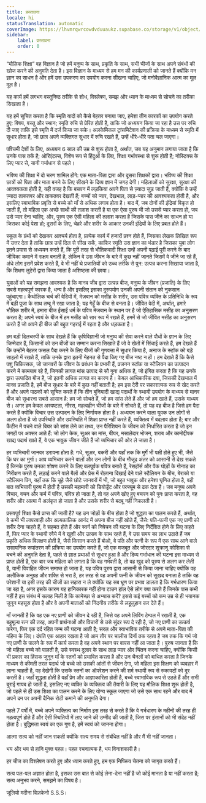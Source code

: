 ```yaml
---
title: प्रस्तावना
locale: hi
statusTranslation: automatic
coverImage: https://lhvmrqwrcowdvduuaukz.supabase.co/storage/v1/object/public/strapi-uploads/small_cover-educacion-fundamental.webp-2d51a7828a2b1309555be27f7e2a61a0.webp
sidebar:
    label: प्रस्तावना
    order: 0
---
```

“मौलिक शिक्षा” वह विज्ञान है जो हमें मनुष्य के साथ, प्रकृति के साथ, सभी चीजों के साथ अपने संबंधों की खोज करने की अनुमति देता है। इस विज्ञान के माध्यम से हम मन की कार्यप्रणाली को जानते हैं क्योंकि मन ज्ञान का साधन है और हमें उस उपकरण का उपयोग करना सीखना चाहिए, जो मनोवैज्ञानिक आत्म का मूल मूल है।

यह कार्य हमें लगभग वस्तुनिष्ठ तरीके से शोध, विश्लेषण, समझ और ध्यान के माध्यम से सोचने का तरीका सिखाता है।

यह हमें सूचित करता है कि स्मृति यादों को कैसे बेहतर बनाया जाए, हमेशा तीन कारकों का उपयोग करते हुए: विषय, वस्तु और स्थान; स्मृति रुचि से प्रेरित होती है, ताकि जो अध्ययन किया जा रहा है उस पर रुचि दी जाए ताकि इसे स्मृति में दर्ज किया जा सके। अलकेमिकल ट्रांसमिटेशन की प्रक्रिया के माध्यम से स्मृति में सुधार होता है, जो छात्र अपने व्यक्तिगत सुधार में रुचि रखते हैं, उन्हें धीरे-धीरे पता चल जाएगा।

पश्चिमी देशों के लिए, अध्ययन 6 साल की उम्र से शुरू होता है, अर्थात, जब यह अनुमान लगाया जाता है कि उनके पास तर्क है; ओरिएंटल्स, विशेष रूप से हिंदुओं के लिए, शिक्षा गर्भावस्था से शुरू होती है; नोस्टिक्स के लिए प्यार से, यानी गर्भाधान से पहले।

भविष्य की शिक्षा में दो चरण शामिल होंगे: एक माता-पिता द्वारा और दूसरा शिक्षकों द्वारा। भविष्य की शिक्षा छात्रों को पिता और माता बनने के लिए सीखने के दिव्य ज्ञान में जगह देगी। महिलाओं को सुरक्षा, सुरक्षा की आवश्यकता होती है, यही वजह है कि बचपन में लड़कियां अपने पिता से ज़्यादा जुड़ जाती हैं, क्योंकि वे उन्हें ज़्यादा ताकतवर और ताकतवर देखती हैं; बच्चों को प्यार, देखभाल, लाड़-प्यार की आवश्यकता होती है, और इसलिए स्वाभाविक प्रवृत्ति से बच्चे को माँ से अधिक लगाव होता है। बाद में, जब दोनों की इंद्रियां विकृत हो जाती हैं, तो महिला एक अच्छे साथी की तलाश करती है या एक ऐसा पुरुष भी जो उससे प्यार करता हो, जब उसे प्यार देना चाहिए, और, पुरुष एक ऐसी महिला की तलाश करता है जिसके पास जीने का साधन हो या जिसका कोई पेशा हो; दूसरों के लिए, चेहरे और शरीर के आकार उनकी इंद्रियों के लिए प्रबल होते हैं।

स्कूल के ग्रंथों को देखकर आश्चर्य होता है, प्रत्येक कार्य में हजारों प्रश्न होते हैं, जिसका लेखक लिखित रूप में उत्तर देता है ताकि छात्र उन्हें दिल से सीख सकें, काफिर स्मृति उस ज्ञान का भंडार है जिसका युवा लोग इतने प्रयास से अध्ययन करते हैं, कि पूरी तरह से भौतिकवादी शिक्षा उन्हें अपनी पढ़ाई पूरी करने के बाद जीविका कमाने में सक्षम बनाती है, लेकिन वे उस जीवन के बारे में कुछ नहीं जानते जिसमें वे जीने जा रहे हैं, अंधे लोग इसमें प्रवेश करते हैं, वे भी नहीं थे प्रजातियों को उच्च तरीके से पुन: उत्पन्न करना सिखाया जाता है, कि शिक्षण लुटेरों द्वारा किया जाता है अशिष्टता की छाया।

युवाओं को यह समझना आवश्यक है कि मानव जीव द्वारा उत्पन्न बीज, मनुष्य के जीवन (प्रजाति) के लिए सबसे महत्वपूर्ण कारक है, धन्य है और इसलिए इसका दुरुपयोग उनकी अपनी संतान को नुकसान पहुंचाएगा। कैथोलिक चर्च की वेदियों में, मेज़बान को मसीह के शरीर, उस पवित्र व्यक्ति के प्रतिनिधि के रूप में बड़ी पूजा के साथ तम्बू में रखा जाता है; यह गेहूँ के बीज से बनता है। जीवित वेदी में, अर्थात्, हमारे भौतिक शरीर में, हमारा बीज ईसाई धर्म के पवित्र मेजबान के स्थान पर है जो ऐतिहासिक मसीह का अनुसरण करता है; अपने स्वयं के बीज में हम मसीह को सार रूप में रखते हैं, हममें से जो जीवित मसीह का अनुसरण करते हैं जो अपने ही बीज की बहुत गहराई में रहता है और धड़कता है।

हम बड़ी दिलचस्पी के साथ देखते हैं कि कृषिविज्ञानी जो मनुष्य की सेवा करने वाले पौधों के ज्ञान के लिए जिम्मेदार हैं, किसानों को उन बीजों का सम्मान करना सिखाते हैं जो वे खेतों में सिंचाई करते हैं, हम देखते हैं कि उन्होंने बेहतर फसल पैदा करने के लिए बीजों की गुणवत्ता में सुधार किया है, अनाज के स्टॉक को बड़े साइलो में रखते हैं, ताकि उनके द्वारा इतनी मेहनत से पैदा किए गए बीज नष्ट न हों। हम देखते हैं कि कैसे पशु चिकित्सक, जो जानवरों के जीवन के प्रबंधन के प्रभारी हैं, प्रजनन स्टॉक या स्टैलियन का उत्पादन करने में कामयाब रहे हैं, जिनकी लागत मांस उत्पाद से सौ गुना अधिक है, जो इंगित करता है कि यह उनके द्वारा उत्पादित बीज है, जो इतनी अधिक लागत का कारण है। केवल आधिकारिक दवा, जिसकी देखभाल में मानव प्रजाति है, हमें बीज सुधार के बारे में कुछ नहीं बताती है; हम इस देरी पर सकारात्मक रूप से खेद करते हैं और अपने पाठकों को सूचित करते हैं कि तीन बुनियादी खाद्य पदार्थों के स्थायी उपयोग के माध्यम से मानव बीज को सुधारना सबसे आसान है: हम जो सोचते हैं, जो हम सांस लेते हैं और जो हम खाते हैं, उसके माध्यम से। अगर हम केवल अस्पष्टता, नीरस, महत्वहीन चीजों के बारे में सोचते हैं, तो यह वह बीज है जिसे हम पैदा करते हैं क्योंकि विचार उस उत्पादन के लिए निर्णायक होता है। अध्ययन करने वाला युवक उन लोगों से अलग होता है जो उपस्थिति और उपस्थिति में शिक्षा प्राप्त नहीं करते हैं, व्यक्तित्व में बदलाव होता है; बार और कैंटीन में पचने वाले बियर को सांस लेने का तथ्य, उन पैरिशियन के जीवन को निर्धारित करता है जो इन जगहों पर अक्सर आते हैं: जो लोग केक, सूअर का मांस, बीयर, मसालेदार भोजन, शराब और कामोद्दीपक खाद्य पदार्थ खाते हैं, वे एक भावुक जीवन जीते हैं जो व्यभिचार की ओर ले जाता है।

हर व्यभिचारी जानवर डरावना होता है: गधे, सूअर, बकरी और यहाँ तक कि मुर्गे भी पक्षी होते हुए भी, जैसे कि घर का मुर्गा। आप व्यभिचार करने वालों और उन लोगों के बीच मौजूद अंतर को आसानी से देख सकते हैं जिनके पुरुष उनका शोषण करने के लिए बलपूर्वक पवित्र बनाते हैं, रेसहॉर्स और पैक घोड़ों के गोनाड का निरीक्षण करते हैं, लड़ाई करने वाले बैलों और प्रेस में रोज़ाना दिखाई देने वाले स्टैलियन के बीच, बेराको या स्टैलियन पिग, यहाँ तक कि चूहे जैसे छोटे जानवरों में भी, जो बहुत भावुक और हमेशा घृणित होता है, वही बात व्यभिचारी पुरुष में होती है उसकी महामारी को डियोड्रेंट और परफ्यूम से ढक देता है। जब मनुष्य अपने विचार, वचन और कर्म में पवित्र, पवित्र हो जाता है, तो वह अपने खोए हुए बचपन को पुनः प्राप्त करता है, वह शरीर और आत्मा में अलंकृत हो जाता है और उसके शरीर से बदबू नहीं निकलती है।

प्रसवपूर्व शिक्षा कैसे प्राप्त की जाती है? यह उन जोड़ों के बीच होता है जो शुद्धता का पालन करते हैं, अर्थात्, वे कभी भी लापरवाही और अल्पकालिक आनंद में अपना बीज नहीं खोते हैं, जैसे: पति-पत्नी एक नए प्राणी को शरीर देना चाहते हैं, वे सहमत होते हैं और स्वर्ग को निषेचन की घटना के लिए निर्देशित होने के लिए कहते हैं, फिर प्यार के स्थायी रवैये में वे खुशी और उत्सव के साथ रहते हैं, वे उस समय का लाभ उठाते हैं जब प्रकृति अधिक विलक्षण होती है, जैसे किसान करते हैं बोओ, वे पति और पत्नी के रूप में एक साथ आने वाले रासायनिक रूपांतरण की प्रक्रिया का उपयोग करते हैं, जो एक मजबूत और जोरदार शुक्राणु कोशिका से बचने की अनुमति देता है, पहले से ज्ञात प्रथाओं से सुधार हुआ है और दिव्य गर्भाधान की घटना इस माध्यम से प्राप्त होती है, एक बार जब महिला को लगता है कि वह गर्भवती है, तो वह खुद को पुरुष से अलग कर लेती है, यानी विवाहित जीवन समाप्त हो जाता है, यह पवित्र पुरुष द्वारा आसानी से किया जाना चाहिए क्योंकि वह अलौकिक अनुग्रह और शक्ति से भरा है, हर तरह से वह अपनी पत्नी के जीवन को सुखद बनाता है ताकि वह परेशानी या इसी तरह की चीजों का सहारा न ले क्योंकि यह सब भ्रूण पर प्रभाव डालता है कि गर्भधारण किया जा रहा है, अगर इसके कारण यह हानिकारक नहीं होगा टाउन हॉल ऐसे लोग क्या करते हैं जिनके पास कभी नहीं है इस संबंध में सलाह मिली है कि कामेच्छा से अभ्यास करें? इससे कई बच्चों को कम उम्र से ही भयानक जुनून महसूस होता है और वे अपनी माताओं को निंदनीय तरीके से लहूलुहान कर देते हैं।

माँ जानती है कि वह एक नए प्राणी को जीवन दे रही है, जिसे वह अपने लिविंग टेम्पल में रखती है, एक बहुमूल्य रत्न की तरह, अपनी प्रार्थनाओं और विचारों से उसे सुंदर रूप दे रही है, जो नए प्राणी का उत्कर्ष करेगा, फिर एक दर्द रहित जन्म की घटना आती है; सरल और स्वाभाविक तरीके से अपने माता-पिता की महिमा के लिए। दंपति एक आहार रखता है जो आम तौर पर चालीस दिनों तक रहता है जब तक कि गर्भ जो नए प्राणी के पालने के रूप में कार्य करता है वह अपने स्थान पर वापस नहीं आ जाता है। पुरुष जानता है कि जो महिला बच्चे को पालती है, उसे स्वस्थ दुलार के साथ लाड़ प्यार और चिंतन करना चाहिए, क्योंकि किसी भी प्रकार का हिंसक जुनून माँ के स्तनों को प्रभावित करता है और उन चैनलों को बाधित करता है जिनके माध्यम से कीमती तरल पदार्थ जो बच्चे को उसकी आंतों से जीवन देगा, जो महिला इस शिक्षण को व्यवहार में लाना चाहती है, वह देखेगी कि उसके स्तनों का ऑपरेशन करने की शर्म स्थायी रूप से रुकावटों को दूर करती है। जहाँ शुद्धता होती है वहाँ प्रेम और आज्ञाकारिता होती है, बच्चे स्वाभाविक रूप से उठते हैं और सभी बुराई गायब हो जाती है, इसलिए नए व्यक्ति के व्यक्तित्व की तैयारी के लिए यह मौलिक शिक्षा शुरू होती है, जो पहले से ही उस शिक्षा का पालन करने के लिए योग्य स्कूल जाएगा जो उसे एक साथ रहने और बाद में अपने दम पर अपनी दैनिक रोटी कमाने की अनुमति देगा।

पहले 7 वर्षों में, बच्चे अपने व्यक्तित्व का निर्माण इस तरह से करते हैं कि वे गर्भधारण के महीनों की तरह ही महत्वपूर्ण होते हैं और ऐसी स्थितियों में लाए जाने की उम्मीद की जाती है, जिस पर इंसानों को भी संदेह नहीं होता है। बुद्धिमत्ता स्वयं का एक गुण है, हमें स्वयं को जानना होगा।

आत्मा सत्य को नहीं जान सकती क्योंकि सत्य समय से संबंधित नहीं है और मैं भी नहीं जानता।

भय और भय से हानि मुक्त पहल। पहल रचनात्मक है, भय विनाशकारी है।

हर चीज का विश्लेषण करते हुए और ध्यान करते हुए, हम एक निष्क्रिय चेतना को जागृत करते हैं।

सत्य पल-पल अज्ञात होता है, इसका उस बात से कोई लेना-देना नहीं है जो कोई मानता है या नहीं करता है; सत्य अनुभव करने, समझने का विषय है।

जूलियो मदीना विज़केनो
S.S.S।
